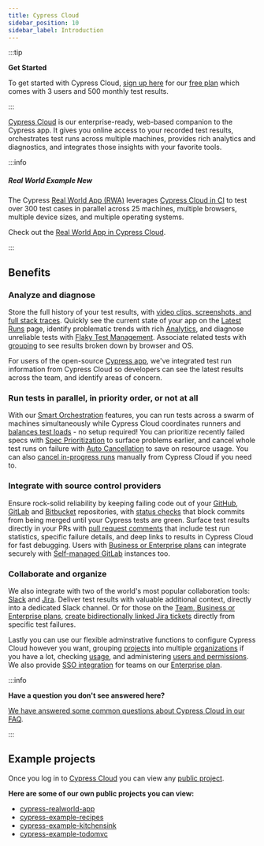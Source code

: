```yaml
---
title: Cypress Cloud
sidebar_position: 10
sidebar_label: Introduction
---
```


:::tip

<strong>
  <Icon name="star" /> Get Started
</strong>

To get started with Cypress Cloud,
[sign up here](https://cloud.cypress.io/signup) for our
[free plan](https://www.cypress.io/pricing) which comes with 3 users and 500
monthly test results.

:::

[Cypress Cloud](https://on.cypress.io/cloud) is our enterprise-ready, web-based
companion to the Cypress app. It gives you online access to your recorded test
results, orchestrates test runs across multiple machines, provides rich
analytics and diagnostics, and integrates those insights with your favorite
tools.

<!-- textlint-disable -->

<DocsVideo src="https://vimeo.com/736212167" />

<!-- textlint-enable -->

:::info

##### <Icon name="graduation-cap" /> Real World Example <Badge type="success">New</Badge>

The Cypress
[Real World App (RWA)](https://github.com/cypress-io/cypress-realworld-app)
leverages [Cypress Cloud in CI](https://cloud.cypress.io/projects/7s5okt) to
test over 300 test cases in parallel across 25 machines, multiple browsers,
multiple device sizes, and multiple operating systems.

Check out the <Icon name="github" />
[Real World App in Cypress Cloud](https://cloud.cypress.io/projects/7s5okt).

:::

## Benefits

### Analyze and diagnose

Store the full history of your test results, with
[video clips, screenshots, and full stack traces](/guides/cloud/recorded-runs#Attempts-and-errors).
Quickly see the current state of your app on the
[Latest Runs](/guides/cloud/recorded-runs#Latest-Runs) page, identify
problematic trends with rich [Analytics](/guides/cloud/analytics), and diagnose
unreliable tests with
[Flaky Test Management](/guides/cloud/flaky-test-management). Associate related
tests with
[grouping](/guides/cloud/smart-orchestration/parallelization#Grouping-by-browser)
to see results broken down by browser and OS.

<DocsImage
  src="/img/dashboard/dashboard-runs-list.png"
  alt="Cloud Screenshot"
/>

For users of the open-source [Cypress app](/guides/core-concepts/cypress-app),
we've integrated test run information from Cypress Cloud so developers can see
the latest results across the team, and identify areas of concern.

<DocsImage
  src="/img/dashboard/v10/runs-list-in-cypress-app.png"
  alt="Runs List"
/>

### Run tests in parallel, in priority order, or not at all

With our [Smart Orchestration](/guides/cloud/smart-orchestration/overview) features, you can run tests across a swarm of
machines simultaneously while Cypress Cloud coordinates runners and
[balances test loads](/guides/cloud/smart-orchestration/load-balancing#Balance-strategy) -
no setup required! You can prioritize recently failed specs with
[Spec Prioritization](/guides/cloud/smart-orchestration/spec-prioritization) to
surface problems earlier, and cancel whole test runs on failure with
[Auto Cancellation](/guides/cloud/smart-orchestration/run-cancellation) to save
on resource usage. You can also
[cancel in-progress runs](/guides/cloud/recorded-runs#Run-cancellation) manually
from Cypress Cloud if you need to.

<DocsImage
  src="/img/dashboard/introduction/orchestration-diagram.png"
  alt="Diagram comparing serial and parallel test configurations"
/>

### Integrate with source control providers

Ensure rock-solid reliability by keeping failing code out of your
[GitHub](https://github.com), [GitLab](https://gitlab.com) and
[Bitbucket](https://bitbucket.org) repositories, with
[status checks](/guides/cloud/integrations/source-control/github#Status-checks)
that block commits from being merged until your Cypress tests are green. Surface
test results directly in your PRs with
[pull request comments](/guides/cloud/integrations/source-control/github#Pull-request-comments)
that include test run statistics, specific failure details, and deep links to
results in Cypress Cloud for fast debugging. Users with
[Business or Enterprise plans](https://www.cypress.io/pricing/) can integrate
securely with
[Self-managed GitLab](https://docs.gitlab.com/ee/subscriptions/self_managed/)
instances too.

<DocsImage
  src="/img/dashboard/github-integration/status-checks-per-spec.jpg"
  alt="Status checks per spec"
/>

### Collaborate and organize

We also integrate with two of the world's most popular collaboration tools:
[Slack](https://slack.com/) and [Jira](https://www.atlassian.com/software/jira).
Deliver test results with valuable additional context, directly into a dedicated
Slack channel. Or for those on the
[Team, Business or Enterprise plans](https://www.cypress.io/pricing/),
[create bidirectionally linked Jira tickets](/guides/cloud/integrations/jira#Creating-a-Jira-issue-for-a-test-case)
directly from specific test failures.

<DocsImage
  src="/img/dashboard/slack-integration/cypress-slack-integration-channel-feed.jpg"
  alt="Cypress notification feed in Slack channel"
  width={560}
/>

Lastly you can use our flexible adminstrative functions to configure Cypress
Cloud however you want, grouping
[projects](/guides/cloud/account-management/projects) into multiple
[organizations](/guides/cloud/account-management/organizations) if you have a
lot, checking [usage](/guides/cloud/account-management/billing-and-usage), and
administering
[users and permissions](/guides/cloud/account-management/users#User-roles). We
also provide [SSO integration](/guides/cloud/account-management/enterprise-sso)
for teams on our [Enterprise plan](https://www.cypress.io/pricing/).

:::info

<strong>Have a question you don't see answered here?</strong>

[We have answered some common questions about Cypress Cloud in our FAQ](/faq/questions/cloud-faq).

:::

## Example projects

Once you log in to [Cypress Cloud](https://on.cypress.io/cloud) you can view any
[public project](/guides/cloud/account-management/projects#Public-vs-Private).

**Here are some of our own public projects you can view:**

- [<Icon name="folder-open" /> cypress-realworld-app](https://cloud.cypress.io/projects/7s5okt)
- [<Icon name="folder-open" /> cypress-example-recipes](https://cloud.cypress.io/#/projects/6p53jw)
- [<Icon name="folder-open" /> cypress-example-kitchensink](https://cloud.cypress.io/#/projects/4b7344)
- [<Icon name="folder-open" /> cypress-example-todomvc](https://cloud.cypress.io/#/projects/245obj)
